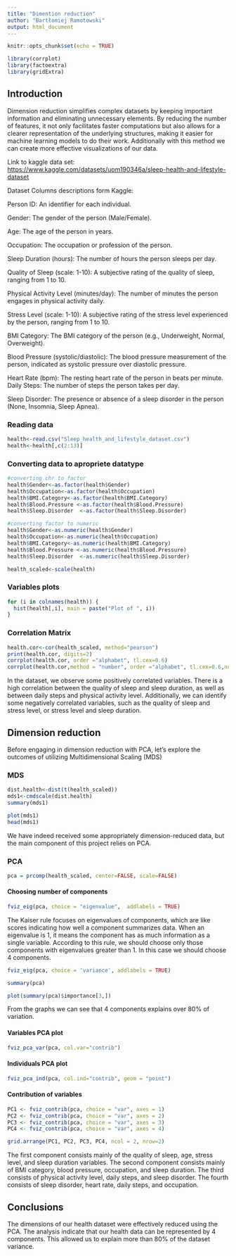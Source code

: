 ```yaml
---
title: "Dimention reduction"
author: "Bartłomiej Ramotowski"
output: html_document
---
```


```r
knitr::opts_chunk$set(echo = TRUE)
```

```r
library(corrplot) 
library(factoextra)
library(gridExtra)
```

## Introduction 

Dimension reduction simplifies complex datasets by keeping important information and eliminating unnecessary elements. By reducing the number of features, it not only facilitates faster computations but also allows for a clearer representation of the underlying structures, making it easier for machine learning models to do their work. Additionally with this method we can create more effective visualizations of our data.

Link to kaggle data set: <https://www.kaggle.com/datasets/uom190346a/sleep-health-and-lifestyle-dataset>


Dataset Columns descriptions form Kaggle:

Person ID: An identifier for each individual.

Gender: The gender of the person (Male/Female).

Age: The age of the person in years.

Occupation: The occupation or profession of the person.

Sleep Duration (hours): The number of hours the person sleeps per day.

Quality of Sleep (scale: 1-10): A subjective rating of the quality of sleep, ranging from 1 to 10.

Physical Activity Level (minutes/day): The number of minutes the person engages in physical activity daily.

Stress Level (scale: 1-10): A subjective rating of the stress level experienced by the person, ranging from 1 to 10.

BMI Category: The BMI category of the person (e.g., Underweight, Normal, Overweight).

Blood Pressure (systolic/diastolic): The blood pressure measurement of the person, indicated as systolic pressure over diastolic pressure.

Heart Rate (bpm): The resting heart rate of the person in beats per minute.
Daily Steps: The number of steps the person takes per day.

Sleep Disorder: The presence or absence of a sleep disorder in the person (None, Insomnia, Sleep Apnea).

### Reading data
```r
health<-read.csv("Sleep_health_and_lifestyle_dataset.csv")
health<-health[,c(2:13)]

```

### Converting data to apropriete datatype 

```r
#converting chr to factor
health$Gender<-as.factor(health$Gender)
health$Occupation<-as.factor(health$Occupation)
health$BMI.Category<-as.factor(health$BMI.Category)
health$Blood.Pressure <-as.factor(health$Blood.Pressure)
health$Sleep.Disorder  <-as.factor(health$Sleep.Disorder)

#converting factor to numeric 
health$Gender<-as.numeric(health$Gender)
health$Occupation<-as.numeric(health$Occupation)
health$BMI.Category<-as.numeric(health$BMI.Category)
health$Blood.Pressure <-as.numeric(health$Blood.Pressure)
health$Sleep.Disorder  <-as.numeric(health$Sleep.Disorder)

health_scaled<-scale(health)
```
### Variables plots

```r

for (i in colnames(health)) {
  hist(health[,i], main = paste("Plot of ", i))
}
```

### Correlation Matrix
```r
health.cor<-cor(health_scaled, method="pearson") 
print(health.cor, digits=2)
corrplot(health.cor, order ="alphabet", tl.cex=0.6)
corrplot(health.cor,method = "number", order ="alphabet", tl.cex=0.6,number.cex = 0.6)
```
In the dataset, we observe some positively correlated variables. There is a high correlation between the quality of sleep and sleep duration, as well as between daily steps and physical activity level. Additionally, we can identify some negatively correlated variables, such as the quality of sleep and stress level, or stress level and sleep duration.

## Dimension reduction


Before engaging in dimension reduction with PCA, let's explore the outcomes of utilizing Multidimensional Scaling (MDS)

### MDS
```r
dist.health<-dist(t(health_scaled)) 
mds1<-cmdscale(dist.health) 
summary(mds1)	

plot(mds1)
head(mds1)
```
We have indeed received some appropriately dimension-reduced data, but the main component of this project relies on PCA.

### PCA


```r
pca = prcomp(health_scaled, center=FALSE, scale=FALSE)
```

#### Choosing number of components 


```r
fviz_eig(pca, choice = "eigenvalue",  addlabels = TRUE)
```

The Kaiser rule focuses on eigenvalues of components, which are like scores indicating how well a component summarizes data. When an eigenvalue is 1, it means the component has as much information as a single variable. According to this rule, we should choose only those components with eigenvalues greater than 1.
In this case we should choose 4 components.

```r
fviz_eig(pca, choice = 'variance', addlabels = TRUE)

summary(pca)

plot(summary(pca)$importance[3,])
```
From the graphs we can see that 4 components explains over 80% of variation.

#### Variables PCA plot 

```r
fviz_pca_var(pca, col.var="contrib")
```
#### Individuals PCA plot 
```r
fviz_pca_ind(pca, col.ind="contrib", geom = "point")
```


#### Contribution of variables

```r
PC1 <- fviz_contrib(pca, choice = "var", axes = 1)
PC2 <- fviz_contrib(pca, choice = "var", axes = 2)
PC3 <- fviz_contrib(pca, choice = "var", axes = 3)
PC4 <- fviz_contrib(pca, choice = "var", axes = 4)

grid.arrange(PC1, PC2, PC3, PC4, ncol = 2, nrow=2)

```

The first component consists mainly of the quality of sleep, age, stress level, and sleep duration variables. The second component consists mainly of BMI category, blood pressure, occupation, and sleep duration. The third consists of physical activity level, daily steps, and sleep disorder. The fourth consists of sleep disorder, heart rate, daily steps, and occupation.


## Conclusions 

The dimensions of our health dataset were effectively reduced using the PCA. The analysis indicate that our health data can be represented by 4 components. This allowed us to explain  more than 80% of the dataset variance.

